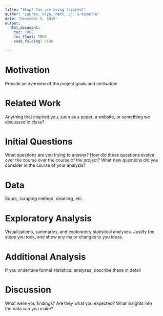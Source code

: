 ```yaml
---
title: "Stop! You are being frisked!"
author: "Lauren, Olya, Matt, Cj, & Keyanna"
date: "December 5, 2019"
output:
  html_document:
    toc: TRUE
    toc_float: TRUE
    code_folding: hide
      
---
```






# Motivation
Provide an overview of the project goals and motivation


# Related Work
Anything that inspired you, such as a paper, a website, or something we discussed in class?

# Initial Questions
What questions are you trying to answer? How did these questions evolve over the course over the course of the project? What new questions did you consider in the course of your analysis?

# Data
Sourc, scraping method, cleaning, etc.

# Exploratory Analysis
Visualizations, summaries, and exploratory statistical analyses. Justify the steps you took, and show any major changes to you ideas.

# Additional Analysis
If you undertake formal statistical analyses, describe these in detail

# Discussion
What were you findings? Are they what you expected? What insights into the data can you make?
  

  


